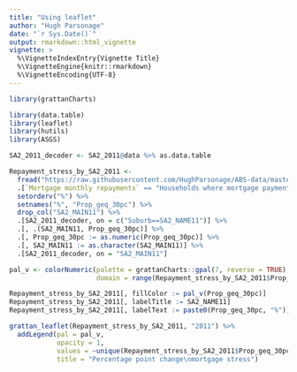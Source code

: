 ```yaml
---
title: "Using leaflet"
author: "Hugh Parsonage"
date: "`r Sys.Date()`"
output: rmarkdown::html_vignette
vignette: >
  %\VignetteIndexEntry{Vignette Title}
  %\VignetteEngine{knitr::rmarkdown}
  %\VignetteEncoding{UTF-8}
---
```


```r
library(grattanCharts)
```

```r
library(data.table)
library(leaflet)
library(hutils)
library(ASGS)
```


```r
SA2_2011_decoder <- SA2_2011@data %>% as.data.table

Repayment_stress_by_SA2_2011 <- 
  fread("https://raw.githubusercontent.com/HughParsonage/ABS-data/master/Mortgage-payment-stress-2011.csv", na.strings = "--") %>% 
  .[`Mortgage monthly repayments` == "Households where mortgage payments are 30%, or greater, of household income"] %>% 
  setorderv("%") %>% 
  setnames("%", "Prop_geq_30pc") %>%
  drop_col("SA2_MAIN11") %>%
  .[SA2_2011_decoder, on = c("Suburb==SA2_NAME11")] %>%
  .[, .(SA2_MAIN11, Prop_geq_30pc)] %>%
  .[, Prop_geq_30pc := as.numeric(Prop_geq_30pc)] %>%
  .[, SA2_MAIN11 := as.character(SA2_MAIN11)] %>%
  .[SA2_2011_decoder, on = "SA2_MAIN11"]

pal_v <- colorNumeric(palette = grattanCharts::gpal(7, reverse = TRUE),
                      domain = range(Repayment_stress_by_SA2_2011$Prop_geq_30pc, na.rm = TRUE))
```

```r
Repayment_stress_by_SA2_2011[, fillColor := pal_v(Prop_geq_30pc)]
Repayment_stress_by_SA2_2011[, labelTitle := SA2_NAME11]
Repayment_stress_by_SA2_2011[, labelText := paste0(Prop_geq_30pc, "%")]
```

```r
grattan_leaflet(Repayment_stress_by_SA2_2011, "2011") %>%
  addLegend(pal = pal_v,
            opacity = 1,
            values = ~unique(Repayment_stress_by_SA2_2011$Prop_geq_30pc),
            title = "Percentage point change\nmortgage stress")
```

